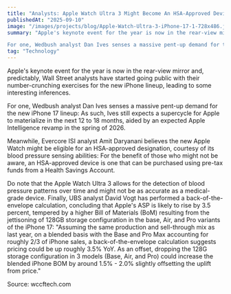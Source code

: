 ```yaml
---
title: "Analysts: Apple Watch Ultra 3 Might Become An HSA-Approved Device, Huge Pent-Up Demand For The New iPhones"
publishedAt: "2025-09-10"
image: "/images/projects/blog/Apple-Watch-Ultra-3-iPhone-17-1-728x486.jpg"
summary: "Apple's keynote event for the year is now in the rear-view mirror and, predictably, Wall Street analysts have started going public with their number-crunching exercises for the new iPhone lineup, leading to some interesting inferences.

For one, Wedbush analyst Dan Ives senses a massive pent-up demand for the new iPhone 17 lineup:"
tag: "Technology"
---
```


 


Apple's keynote event for the year is now in the rear-view mirror and, predictably, Wall Street analysts have started going public with their number-crunching exercises for the new iPhone lineup, leading to some interesting inferences.

For one, Wedbush analyst Dan Ives senses a massive pent-up demand for the new iPhone 17 lineup: As such, Ives still expects a supercycle for Apple to materialize in the next 12 to 18 months, aided by an expected Apple Intelligence revamp in the spring of 2026.

Meanwhile, Evercore ISI analyst Amit Daryanani believes the new Apple Watch might be eligible for an HSA-approved designation, courtesy of its blood pressure sensing abilities: For the benefit of those who might not be aware, an HSA-approved device is one that can be purchased using pre-tax funds from a Health Savings Account.

Do note that the Apple Watch Ultra 3 allows for the detection of blood pressure patterns over time and might not be as accurate as a medical-grade device. Finally, UBS analyst David Vogt has performed a back-of-the-envelope calculation, concluding that Apple's ASP is likely to rise by 3.5 percent, tempered by a higher Bill of Materials (BoM) resulting from the jettisoning of 128GB storage configuration in the base, Air, and Pro variants of the iPhone 17: "Assuming the same production and sell-through mix as last year, on a blended basis with the Base and Pro Max accounting for roughly 2/3 of iPhone sales, a back-of-the-envelope calculation suggests pricing could be up roughly 3.5% YoY. As an offset, dropping the 128G storage configuration in 3 models (Base, Air, and Pro) could increase the blended iPhone BOM by around 1.5% - 2.0% slightly offsetting the uplift from price."

Source: wccftech.com

